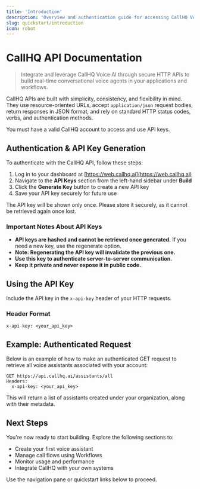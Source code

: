 ```yaml
---
title: 'Introduction'
description: 'Overview and authentication guide for accessing CallHQ Voice AI APIs'
slug: quickstart/introduction
icon: robot
---
```


# CallHQ API Documentation

> Integrate and leverage CallHQ Voice AI through secure HTTP APIs to build real-time conversational voice agents in your applications and workflows.

CallHQ APIs are built with simplicity, consistency, and flexibility in mind. They use resource-oriented URLs, accept `application/json` request bodies, return responses in JSON format, and rely on standard HTTP status codes, verbs, and authentication methods.

<Note>
You must have a valid CallHQ account to access and use API keys.
</Note>

## Authentication & API Key Generation

To authenticate with the CallHQ API, follow these steps:

1. Log in to your dashboard at [https://web.callhq.ai](https://web.callhq.ai)
2. Navigate to the **API Keys** section from the left-hand sidebar under **Build**
3. Click the **Generate Key** button to create a new API key
4. Save your API key securely for future use

<Note>
The API key will be shown only once. Please store it securely, as it cannot be retrieved again once lost.
</Note>

### Important Notes About API Keys

- **API keys are hashed and cannot be retrieved once generated.** If you need a new key, use the regenerate option.
- **Note: Regenerating the API key will invalidate the previous one.**
- **Use this key to authenticate server-to-server communication.**
- **Keep it private and never expose it in public code.**

## Using the API Key

Include the API key in the `x-api-key` header of your HTTP requests.

### Header Format

```
x-api-key: <your_api_key>
```

## Example: Authenticated Request

Below is an example of how to make an authenticated GET request to retrieve all voice assistants associated with your account:

```
GET https://api.callhq.ai/assistants/all
Headers:
  x-api-key: <your_api_key>
```

This will return a list of assistants created under your organization, along with their metadata.

## Next Steps

You're now ready to start building. Explore the following sections to:

- Create your first voice assistant
- Manage call flows using Workflows
- Monitor usage and performance
- Integrate CallHQ with your own systems

Use the navigation pane or quickstart links below to proceed.
